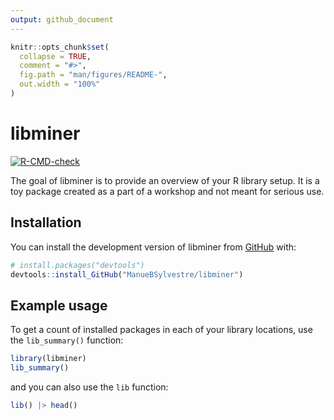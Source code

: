```yaml
---
output: github_document
---
```


<!-- README.md is generated from README.Rmd. Please edit that file -->

```r
knitr::opts_chunk$set(
  collapse = TRUE,
  comment = "#>",
  fig.path = "man/figures/README-",
  out.width = "100%"
)
```

# libminer

<!-- badges: start -->

[![R-CMD-check](https://github.com/boshek/libminer/actions/workflows/R-CMD-check.yaml/badge.svg)](https://github.com/boshek/libminer/actions/workflows/R-CMD-check.yaml)
<!-- badges: end -->

The goal of libminer is to provide an overview of your R library setup. It is a toy
package created as a part of a workshop and not meant for serious use.

## Installation

You can install the development version of libminer from [GitHub](https://GitHub.com/) with:

```r
# install.packages("devtools")
devtools::install_GitHub("ManueBSylvestre/libminer")
``` 


## Example usage

To get a count of installed packages in each of your library locations, use the `lib_summary()` function:

```r
library(libminer)
lib_summary()
```

and you can also use the `lib` function:

```r
lib() |> head()
```
